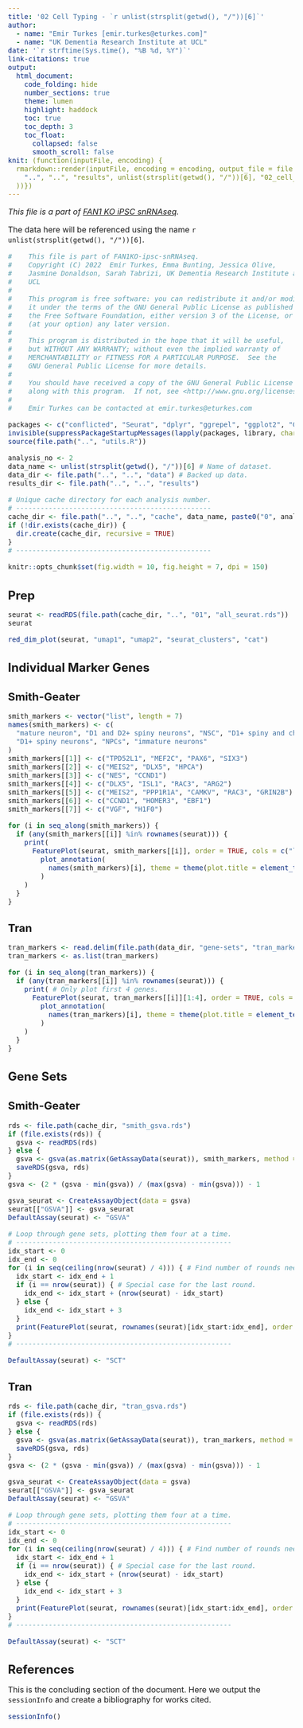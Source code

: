 ```yaml
---
title: '02 Cell Typing - `r unlist(strsplit(getwd(), "/"))[6]`'
author:
  - name: "Emir Turkes [emir.turkes@eturkes.com]"
  - name: "UK Dementia Research Institute at UCL"
date: '`r strftime(Sys.time(), "%B %d, %Y")`'
link-citations: true
output:
  html_document:
    code_folding: hide
    number_sections: true
    theme: lumen
    highlight: haddock
    toc: true
    toc_depth: 3
    toc_float:
      collapsed: false
      smooth_scroll: false
knit: (function(inputFile, encoding) {
  rmarkdown::render(inputFile, encoding = encoding, output_file = file.path(
    "..", "..", "results", unlist(strsplit(getwd(), "/"))[6], "02_cell_typing.html"
  ))})
---
```


<style type="text/css">
body {font-size: 16px;}
h1.title {font-size: 35px;}
h1 {font-size: 24px;}
h2 {font-size: 22px;}
h3 {font-size: 20px;}
.toc-content {padding-left: 0px; padding-right: 0px;}
div.tocify {width: 100%;}
.tocify-subheader .tocify-item {font-size: 0.95em; padding-left: 25px; text-indent: 0;}
.tocify-subheader .tocify-subheader .tocify-item {
  font-size: 0.95em; padding-left: 35px; text-indent: 0;
}
div.main-container {max-width: none; width: 100%;}
</style>

*This file is a part of [FAN1 KO iPSC snRNAseq](https://github.com/eturkes/FAN1KO-ipsc-snRNAseq).*

The data here will be referenced using the name ``r unlist(strsplit(getwd(), "/"))[6]``.

```r
#    This file is part of FAN1KO-ipsc-snRNAseq.
#    Copyright (C) 2022  Emir Turkes, Emma Bunting, Jessica Olive,
#    Jasmine Donaldson, Sarah Tabrizi, UK Dementia Research Institute at
#    UCL
#
#    This program is free software: you can redistribute it and/or modify
#    it under the terms of the GNU General Public License as published by
#    the Free Software Foundation, either version 3 of the License, or
#    (at your option) any later version.
#
#    This program is distributed in the hope that it will be useful,
#    but WITHOUT ANY WARRANTY; without even the implied warranty of
#    MERCHANTABILITY or FITNESS FOR A PARTICULAR PURPOSE.  See the
#    GNU General Public License for more details.
#
#    You should have received a copy of the GNU General Public License
#    along with this program.  If not, see <http://www.gnu.org/licenses/>.
#
#    Emir Turkes can be contacted at emir.turkes@eturkes.com

packages <- c("conflicted", "Seurat", "dplyr", "ggrepel", "ggplot2", "GSVA", "patchwork")
invisible(suppressPackageStartupMessages(lapply(packages, library, character.only = TRUE)))
source(file.path("..", "utils.R"))

analysis_no <- 2
data_name <- unlist(strsplit(getwd(), "/"))[6] # Name of dataset.
data_dir <- file.path("..", "..", "data") # Backed up data.
results_dir <- file.path("..", "..", "results")

# Unique cache directory for each analysis number.
# ------------------------------------------------
cache_dir <- file.path("..", "..", "cache", data_name, paste0("0", analysis_no))
if (!dir.exists(cache_dir)) {
  dir.create(cache_dir, recursive = TRUE)
}
# ------------------------------------------------

knitr::opts_chunk$set(fig.width = 10, fig.height = 7, dpi = 150)
```

# Prep

```r
seurat <- readRDS(file.path(cache_dir, "..", "01", "all_seurat.rds"))
seurat

red_dim_plot(seurat, "umap1", "umap2", "seurat_clusters", "cat")
```

# Individual Marker Genes

## Smith-Geater

```r
smith_markers <- vector("list", length = 7)
names(smith_markers) <- c(
  "mature neuron", "D1 and D2+ spiny neurons", "NSC", "D1+ spiny and cholinergic striatal neurons",
  "D1+ spiny neurons", "NPCs", "immature neurons"
)
smith_markers[[1]] <- c("TPD52L1", "MEF2C", "PAX6", "SIX3")
smith_markers[[2]] <- c("MEIS2", "DLX5", "HPCA")
smith_markers[[3]] <- c("NES", "CCND1")
smith_markers[[4]] <- c("DLX5", "ISL1", "RAC3", "ARG2")
smith_markers[[5]] <- c("MEIS2", "PPP1R1A", "CAMKV", "RAC3", "GRIN2B")
smith_markers[[6]] <- c("CCND1", "HOMER3", "EBF1")
smith_markers[[7]] <- c("VGF", "H1F0")

for (i in seq_along(smith_markers)) {
  if (any(smith_markers[[i]] %in% rownames(seurat))) {
    print(
      FeaturePlot(seurat, smith_markers[[i]], order = TRUE, cols = c("lightgrey", "red")) +
        plot_annotation(
          names(smith_markers)[i], theme = theme(plot.title = element_text(hjust = 0.5, size = 18, face = "bold"))
        )
    )
  }
}
```

## Tran

```r
tran_markers <- read.delim(file.path(data_dir, "gene-sets", "tran_markers.tsv"))
tran_markers <- as.list(tran_markers)

for (i in seq_along(tran_markers)) {
  if (any(tran_markers[[i]] %in% rownames(seurat))) {
    print( # Only plot first 4 genes.
      FeaturePlot(seurat, tran_markers[[i]][1:4], order = TRUE, cols = c("lightgrey", "red")) +
        plot_annotation(
          names(tran_markers)[i], theme = theme(plot.title = element_text(hjust = 0.5, size = 18, face = "bold"))
        )
    )
  }
}
```

# Gene Sets

## Smith-Geater

```r
rds <- file.path(cache_dir, "smith_gsva.rds")
if (file.exists(rds)) {
  gsva <- readRDS(rds)
} else {
  gsva <- gsva(as.matrix(GetAssayData(seurat)), smith_markers, method = "ssgsea", ssgsea.norm = FALSE, verbose = FALSE)
  saveRDS(gsva, rds)
}
gsva <- (2 * (gsva - min(gsva)) / (max(gsva) - min(gsva))) - 1

gsva_seurat <- CreateAssayObject(data = gsva)
seurat[["GSVA"]] <- gsva_seurat
DefaultAssay(seurat) <- "GSVA"

# Loop through gene sets, plotting them four at a time.
# -----------------------------------------------------
idx_start <- 0
idx_end <- 0
for (i in seq(ceiling(nrow(seurat) / 4))) { # Find number of rounds needed to loop through all gene sets.
  idx_start <- idx_end + 1
  if (i == nrow(seurat)) { # Special case for the last round.
    idx_end <- idx_start + (nrow(seurat) - idx_start)
  } else {
    idx_end <- idx_start + 3
  }
  print(FeaturePlot(seurat, rownames(seurat)[idx_start:idx_end], order = TRUE, cols = c("lightgrey", "red")))
}
# -----------------------------------------------------

DefaultAssay(seurat) <- "SCT"
```

## Tran

```r
rds <- file.path(cache_dir, "tran_gsva.rds")
if (file.exists(rds)) {
  gsva <- readRDS(rds)
} else {
  gsva <- gsva(as.matrix(GetAssayData(seurat)), tran_markers, method = "ssgsea", ssgsea.norm = FALSE, verbose = FALSE)
  saveRDS(gsva, rds)
}
gsva <- (2 * (gsva - min(gsva)) / (max(gsva) - min(gsva))) - 1

gsva_seurat <- CreateAssayObject(data = gsva)
seurat[["GSVA"]] <- gsva_seurat
DefaultAssay(seurat) <- "GSVA"

# Loop through gene sets, plotting them four at a time.
# -----------------------------------------------------
idx_start <- 0
idx_end <- 0
for (i in seq(ceiling(nrow(seurat) / 4))) { # Find number of rounds needed to loop through all gene sets.
  idx_start <- idx_end + 1
  if (i == nrow(seurat)) { # Special case for the last round.
    idx_end <- idx_start + (nrow(seurat) - idx_start)
  } else {
    idx_end <- idx_start + 3
  }
  print(FeaturePlot(seurat, rownames(seurat)[idx_start:idx_end], order = TRUE, cols = c("lightgrey", "red")))
}
# -----------------------------------------------------

DefaultAssay(seurat) <- "SCT"
```

# References

This is the concluding section of the document. Here we output the `sessionInfo` and create a bibliography for works cited.

```r
sessionInfo()
```

